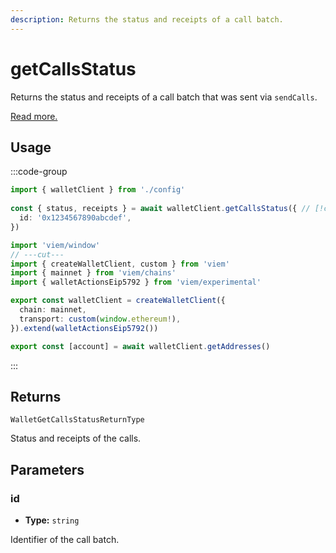 ```yaml
---
description: Returns the status and receipts of a call batch.
---
```


# getCallsStatus

Returns the status and receipts of a call batch that was sent via `sendCalls`.

[Read more.](https://github.com/ethereum/EIPs/blob/1d759f24e6552a516091bb1fe3361d9ca44d085c/EIPS/eip-5792.md#wallet_getcallsstatus)

## Usage

:::code-group

```ts twoslash [example.ts]
import { walletClient } from './config'
 
const { status, receipts } = await walletClient.getCallsStatus({ // [!code focus:99]
  id: '0x1234567890abcdef',
})
```

```ts twoslash [config.ts] filename="config.ts"
import 'viem/window'
// ---cut---
import { createWalletClient, custom } from 'viem'
import { mainnet } from 'viem/chains'
import { walletActionsEip5792 } from 'viem/experimental'

export const walletClient = createWalletClient({
  chain: mainnet,
  transport: custom(window.ethereum!),
}).extend(walletActionsEip5792())

export const [account] = await walletClient.getAddresses()
```

:::

## Returns

`WalletGetCallsStatusReturnType`

Status and receipts of the calls.

## Parameters

### id

- **Type:** `string`

Identifier of the call batch.


